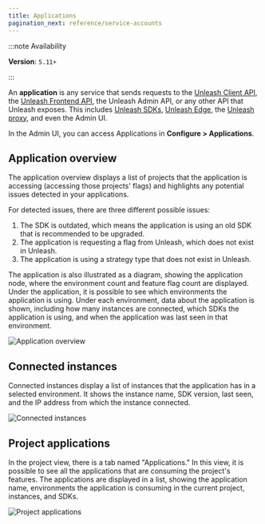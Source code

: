 ```yaml
---
title: Applications
pagination_next: reference/service-accounts
---
```


:::note Availability

**Version**: `5.11+`

:::

An **application** is any service that sends requests to the [Unleash Client API](./api/unleash/client), the [Unleash Frontend API](./front-end-api), the Unleash Admin API, or any other API that Unleash exposes. This includes [Unleash SDKs](./sdks), [Unleash Edge](./unleash-edge), the [Unleash proxy](./unleash-proxy), and even the Admin UI.

In the Admin UI, you can access Applications in **Configure > Applications**.

## Application overview

The application overview displays a list of projects that the application is accessing (accessing those projects' flags) and highlights any potential issues detected in your applications.

For detected issues, there are three different possible issues:

1. The SDK is outdated, which means the application is using an old SDK that is recommended to be upgraded.
2. The application is requesting a flag from Unleash, which does not exist in Unleash.
3. The application is using a strategy type that does not exist in Unleash.


The application is also illustrated as a diagram, showing the application node, where the environment count and feature flag count are displayed. Under the application, it is possible to see which environments the application is using. Under each environment, data about the application is shown, including how many instances are connected, which SDKs the application is using, and when the application was last seen in that environment.

![Application overview](/img/application-overview.png)

## Connected instances

Connected instances display a list of instances that the application has in a selected environment. It shows the instance name, SDK version, last seen, and the IP address from which the instance connected.

![Connected instances](/img/application-connected-instances.png)

## Project applications

In the project view, there is a tab named "Applications." In this view, it is possible to see all the applications that are consuming the project's features. The applications are displayed in a list, showing the application name, environments the application is consuming in the current project, instances, and SDKs.

![Project applications](/img/project-applications.png)
